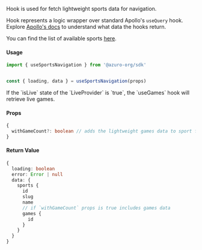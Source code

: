 
Hook is used for fetch lightweight sports data for navigation.

Hook represents a logic wrapper over standard Apollo's `useQuery` hook. Explore [Apollo's docs](https://www.apollographql.com/docs/react/api/react/hooks#usequery) to understand what data the hooks return.

You can find the list of available sports [here](https://thegraph.azuro.org/subgraphs/name/azuro-protocol/azuro-api-polygon-v2/graphql?query=%7B%0A++sports+%7B%0A++++name%0A++%7D%0A%7D).

#### Usage

```ts
import { useSportsNavigation } from '@azuro-org/sdk'


const { loading, data } = useSportsNavigation(props)
```

<Callout type="info">
  If the `isLive` state of the `LiveProvider` is `true`, the `useGames` hook will retrieve live games.
</Callout>

#### Props

```ts
{
  withGameCount?: boolean // adds the lightweight games data to sport for counting
}
```

#### Return Value
```ts
{ 
  loading: boolean
  error: Error | null
  data: { 
    sports {
      id
      slug
      name
      // if `withGameCount` props is true includes games data
      games {
        id
      }
    }
  }
}
```
